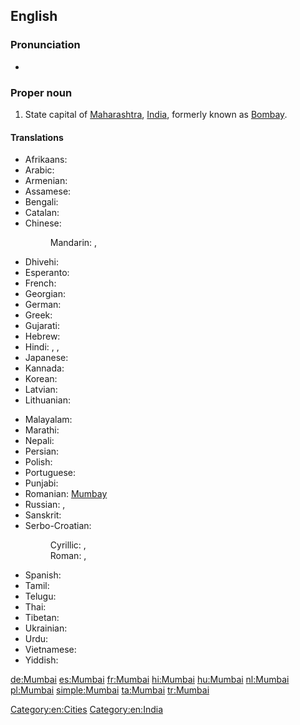 ==English==
{{wikipedia}}

===Pronunciation===
* {{IPA|/ˈmʊmˌbaɪ/|lang=en}}

===Proper noun===
{{en-proper noun}}

# State capital of [[Maharashtra]], [[India]], formerly known as [[Bombay]].

====Translations====
{{trans-top|state capital of Maharashtra}}
* Afrikaans: {{t-|af|Moembaai}}
* Arabic: {{t-|ar|ممباي|m|tr=mumbáy}}
* Armenian: {{t-|hy|Մումբայ|tr=Mumbay}}
* Assamese: {{t-|as|মুম্বাই|sc=Beng|tr=mumbā'i}}
* Bengali: {{t-|bn|মুম্বাই|sc=Beng|tr=mumbā'i}}
* Catalan: {{t-|ca|Bombai}}
* Chinese:
*: Mandarin: {{t|cmn|孟買|sc=Hani}}, {{t|cmn|孟买|tr=Mèngmǎi|sc=Hani}}
* Dhivehi: {{t-|dv|މުންބާ|tr=munbā}}
* Esperanto: {{t-|eo|Mumbajo}}
* French: {{t+|fr|Bombay|f}}
* Georgian: {{t-|ka|მუმბაი|tr=mumbai|sc=Geor}}
* German: {{t+|de|Mumbai|n}}
* Greek: {{t-|el|Βομβάη|tr=Vomvái|sc=Grek}}
* Gujarati: {{t+|gu|મુંબઈ|sc=Gujr|tr=Mumba'ī}}
* Hebrew: {{t-|he|מומבאי|tr=mumbai|sc=Hebr}}
* Hindi: {{t-|hi|मुंबई|tr=mumba'ī}}, {{t+|hi|मुम्बई|tr=mumba'ī}}, {{t-|hi|बॉम्बे|tr=bŏmbē}}
* Japanese: {{t-|ja|ムンバイ|tr=Munbai|sc=Jpan}}
* Kannada: {{t-|kn|ಮುಂಬೈ|sc=Knda|tr=mumbai}}
* Korean: {{t-|ko|뭄바이|tr=Mumbai|sc=Hang}}
* Latvian: {{t-|lv|Mumbaja}}
* Lithuanian: {{t-|lt|Mumbajus}}
{{trans-mid}}
* Malayalam: {{t-|ml|മുംബൈ|sc=Mlym|tr=mumbai}}
* Marathi: {{t-|mr|मुंबई|tr=mumba'ī|sc=Deva}}
* Nepali: {{t-|ne|मुम्बई|sc=Deva|tr=mumba'ī}}
* Persian: {{t+|fa|بمبئی|tr=bomba’i|sc=fa-Arab}}
* Polish: {{t+|pl|Bombaj|m}}
* Portuguese: {{t-|pt|Bombaim}}
* Punjabi: {{t-|pa|ਮੁੰਬਈ|tr=muba'ī}}
* Romanian: [[Mumbay]]
* Russian: {{t+|ru|Мумбаи|m|tr=Mumbái|sc=Cyrl}} {{indeclinable}}, {{t+|ru|Бомбей|m|tr=Bombéj|sc=Cyrl}}
* Sanskrit: {{t-|sa|बम्बई|sc=Deva|tr=bamba'ī}}
* Serbo-Croatian:
*: Cyrillic: {{t-|sh|Мумбај|m|sc=Cyrl}}, {{t-|sh|Бомбај|m|sc=Cyrl}}
*: Roman: {{t-|sh|Mumbaj|m}}, {{t-|sh|Bombaj|m}}
* Spanish: {{t+|es|Bombay|m}}
* Tamil: {{t-|ta|மும்பை|sc=Taml|tr=mumpai}}
* Telugu: {{t-|te|ముంబై|sc=Telu|tr=mumbai}}
* Thai: {{t-|th|มุมไบ|tr=moombai}}
* Tibetan: {{t-|bo|འབོམ་སྦེ|sc=Tibt|tr='bom-sbe}}
* Ukrainian: {{t-|uk|Мумбаї|sc=Cyrl}}
* Urdu: {{t-|ur|ممبئی}}
* Vietnamese: {{t-|vi|Mumbai}}
* Yiddish: {{t-|yi|מומביי|tr=mumbai|sc=Hebr}}
{{trans-bottom}}

[[Category:en:Cities]]
[[Category:en:India]]

[[de:Mumbai]]
[[es:Mumbai]]
[[fr:Mumbai]]
[[hi:Mumbai]]
[[hu:Mumbai]]
[[nl:Mumbai]]
[[pl:Mumbai]]
[[simple:Mumbai]]
[[ta:Mumbai]]
[[tr:Mumbai]]